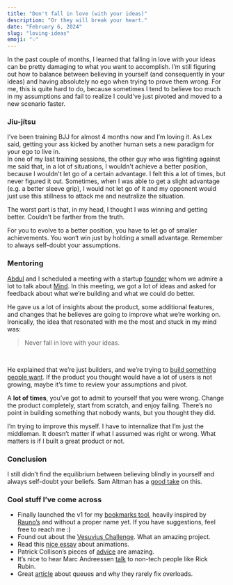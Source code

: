 ```yaml
---
title: "Don't fall in love (with your ideas)"
description: "Or they will break your heart."
date: "February 6, 2024"
slug: "loving-ideas"
emoji: "💡"
---
```


In the past couple of months, I learned that falling in love with your ideas can be pretty damaging to what you want to accomplish. I’m still figuring out how to balance between believing in yourself (and consequently in your ideas) and having absolutely no ego when trying to prove them wrong. For me, this is quite hard to do, because sometimes I tend to believe too much in my assumptions and fail to realize I could’ve just pivoted and moved to a new scenario faster.

### Jiu-jítsu

I’ve been training BJJ for almost 4 months now and I’m loving it. As Lex said, getting your ass kicked by another human sets a new paradigm for your ego to live in. 
<br/>
In one of my last training sessions, the other guy who was fighting against me said that, in a lot of situations, I wouldn't achieve a better position, because I wouldn't let go of a certain advantage. I felt this a lot of times, but never figured it out. Sometimes, when I was able to get a slight advantage (e.g. a better sleeve grip), I would not let go of it and my opponent would just use this stillness to attack me and neutralize the situation. 
<br/>

The worst part is that, in my head, I thought I was winning and getting better. Couldn’t be farther from the truth. 
<br/>

For you to evolve to a better position, you have to let go of smaller achievements. You won‘t win just by holding a small advantage. Remember to always self-doubt your assumptions. 

### Mentoring

[Abdul](https://abdulhdr.com) and I scheduled a meeting with a startup [founder](https://x.com/coproduto) whom we admire a lot to talk about [Mind](https://getmind.app). In this meeting, we got a lot of ideas and asked for feedback about what we’re building and what we could do better. 
<br/>

He gave us a lot of insights about the product, some additional features, and changes that he believes are going to improve what we’re working on. Ironically, the idea that resonated with me the most and stuck in my mind was:
<br/>

> Never fall in love with your ideas.

<br/>

He explained that we’re just builders, and we’re trying to [build something people want](https://ycombinator.com). If the product you thought would have a lot of users is not growing, maybe it’s time to review your assumptions and pivot. 
<br/>

A **lot of times**, you’ve got to admit to yourself that you were wrong. Change the product completely, start from scratch, and enjoy failing. There’s no point in building something that nobody wants, but you thought they did. 
<br/>

I’m trying to improve this myself. I have to internalize that I’m just the middleman. It doesn’t matter if what I assumed was right or wrong. What matters is if I built a great product or not.

### Conclusion

I still didn’t find the equilibrium between believing blindly in yourself and always self-doubt your beliefs. Sam Altman has a [good take](https://blog.samaltman.com/how-to-be-successful) on this.

### Cool stuff I’ve come across

- Finally launched the v1 for my [bookmarks tool](https://bookmarks.gustavofior.com), heavily inspired by [Rauno’s](https://bmrks.com) and without a proper name yet. If you have suggestions, feel free to reach me :)
- Found out about the [Vesuvius Challenge](https://scrollprize.org/). What an amazing project.
- Read this [nice essay](https://brandur.org/interfaces) about animations.
- Patrick Collison’s pieces of [advice](https://patrickcollison.com/advice) are amazing.
- It’s nice to hear Marc Andreessen [talk](https://www.youtube.com/watch?v=Wlx2oAeV4-8&ab_channel=TetragrammatonwithRickRubin) to non-tech people like Rick Rubin.
- Great [article](https://ferd.ca/queues-don-t-fix-overload.html) about queues and why they rarely fix overloads.